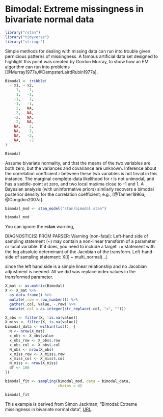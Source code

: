 # Bimodal: Extreme missingness in bivariate normal data {#bimodal}

```r
library("rstan")
library("tidyverse")
library("stringr")
```

Simple methods for dealing with missing data can run into trouble given pernicious patterns of missingness.  A famous artificial data set designed to highlight this point was created by Gordon Murray, to show how an EM algorithm can run into problems [@Murray1977a,@DempsterLairdRubin1977a].

```r
Bimodal <- tribble(
  ~ x1, ~ x2,
     1,    1,
     1,   -1,
    -1,    1,
    -1,   -1,
     2,   NA,
     2,   NA,
    -2,   NA,
    -2,   NA,
    NA,    2,
    NA,    2,
    NA,   -2,
    NA,    -2
)
```

```r
Bimodal
```

Assume bivariate normality, and that the means of the two variables are both
zero, but the variances and covariance are unknown.  Inference about the
correlation coefficient  $r$  between these two variables is not trivial in
this instance.  The marginal complete-data likelihood for $r$  is not unimodal,
and has a saddle-point at zero, and two local maxima close to -1 and 1.  A
Bayesian analysis (with uninformative priors) similarly recovers a bimodal
posterior density for the correlation coefficient; e.g., [@Tanner1996a,
@Congdon2007a].

```r
bimodal_mod <- stan_model("stan/bimodal.stan")
```

```r
bimodal_mod
```

You can ignore the **rstan** warning,

  DIAGNOSTIC(S) FROM PARSER:
  Warning (non-fatal):
  Left-hand side of sampling statement (~) may contain a non-linear transform of a parameter or local variable.
  If it does, you need to include a target += statement with the log absolute determinant of the Jacobian of the transform.
  Left-hand-side of sampling statement:
      X[i] ~ multi_normal(...)

since the left hand side is a simple linear relationship and no
Jacobian adjustment is needed.
All we did was replace index values in the transformed parameter.

```r
X_mat <- as.matrix(Bimodal)
X <- X_mat %>%
  as_data_frame() %>%
  mutate(.row = row_number()) %>%
  gather(.col, value, -.row) %>%
  mutate(.col = as.integer(str_replace(.col, "x", "")))

X_obs <- filter(X, !is.na(value))
X_miss <- filter(X, is.na(value))
bimodal_data <- within(list(), {
  N <- nrow(X_mat)
  x_obs <- X_obs$value
  x_obs_row <- X_obs$.row
  x_obs_col <- X_obs$.col  
  N_obs <- nrow(X_obs)
  x_miss_row <- X_miss$.row
  x_miss_col <- X_miss$.col
  N_miss <- nrow(X_miss)
  df <- 100
})
```

```r
bimodal_fit <- sampling(bimodal_mod, data = bimodal_data,
                        chains = 4)
```

```r
bimodal_fit
```

This example is derived from Simon Jackman, "Bimodal: Extreme missingness in
bivariate normal data",
[URL](https://web-beta.archive.org/web/20070724034055/http://jackman.stanford.edu:80/mcmc/bimodal.odc).
